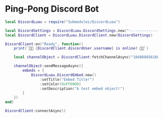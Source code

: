 # Ping-Pong Discord Bot

```lua
local DiscordLuau = require("Submodules/DiscordLuau")

local DiscordSettings = DiscordLuau.DiscordSettings.new("-------------------------.------.-------------------------------------")
local DiscordClient = DiscordLuau.DiscordClient.new(DiscordSettings)

DiscordClient:on("Ready", function()
	print(`🎉🎉 {DiscordClient.discordUser.username} is online! 🎉🎉`)

	local channelObject = DiscordClient:fetchChannelAsync("1048686561685946489"):await()

	channelObject:sendMessageAsync({
		embeds = {
			DiscordLuau.DiscordEmbed.new()
				:setTitle("Embed Title!")
				:setColor(0xFF0000)
				:setDescription("A test embed object!")
		}
	})
end)

DiscordClient:connectAsync()
```